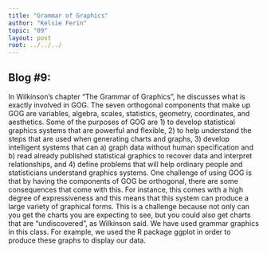 ```yaml
---
title: "Grammar of Graphics"
author: "Kelsie Ferin"
topic: "09"
layout: post
root: ../../../
---
```


## Blog #9:
In Wilkinson's chapter "The Grammar of Graphics", he discusses what is exactly involved in GOG. The seven orthogonal components that make up GOG are variables, algebra, scales, statistics, geometry, coordinates, and aesthetics. Some of the purposes of GOG are 1) to develop statistical graphics systems that are powerful and flexible, 2) to help understand the steps that are used when generating charts and graphs, 3) develop intelligent systems that can a) graph data without human specification and b) read already published statistical graphics to recover data and interpret relationships, and 4) define problems that will help ordinary people and statisticians understand graphics systems. One challenge of using GOG is that by having the components of GOG be orthogonal, there are some consequences that come with this. For instance, this comes with a high degree of expressiveness and this means that this system can produce a large variety of graphical forms. This is a challenge because not only can you get the charts you are expecting to see, but you could also get charts that are "undiscovered", as Wilkinson said. We have used grammar graphics in this class. For example, we used the R package ggplot in order to produce these graphs to display our data.


